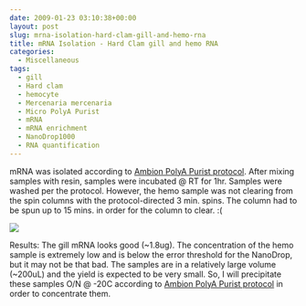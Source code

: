 ```yaml
---
date: 2009-01-23 03:10:38+00:00
layout: post
slug: mrna-isolation-hard-clam-gill-and-hemo-rna
title: mRNA Isolation - Hard Clam gill and hemo RNA
categories:
  - Miscellaneous
tags:
  - gill
  - Hard clam
  - hemocyte
  - Mercenaria mercenaria
  - Micro PolyA Purist
  - mRNA
  - mRNA enrichment
  - NanoDrop1000
  - RNA quantification
---
```


mRNA was isolated according to [Ambion PolyA Purist protocol](https://aquacul4.fish.washington.edu/Protocols:Information%20Sheets/Commercial%20Protocols:Manuals/Ambion%20-%20MicroPoly%28A%29Purist%20Kit.pdf). After mixing samples with resin, samples were incubated @ RT for 1hr. Samples were washed per the protocol. However, the hemo sample was not clearing from the spin columns with the protocol-directed 3 min. spins. The column had to be spun up to 15 mins. in order for the column to clear. :(

![](https://eagle.fish.washington.edu/Arabidopsis/RNA%20Spec%20Readings/20090122%20RNA%20SJW-02.png)

Results: The gill mRNA looks good (~1.8ug). The concentration of the hemo sample is extremely low and is below the error threshold for the NanoDrop, but it may not be that bad. The samples are in a relatively large volume (~200uL) and the yield is expected to be very small. So, I will precipitate these samples O/N @ -20C according to [Ambion PolyA Purist protocol](https://aquacul4.fish.washington.edu/Protocols:Information%20Sheets/Commercial%20Protocols:Manuals/Ambion%20-%20MicroPoly%28A%29Purist%20Kit.pdf) in order to concentrate them.
